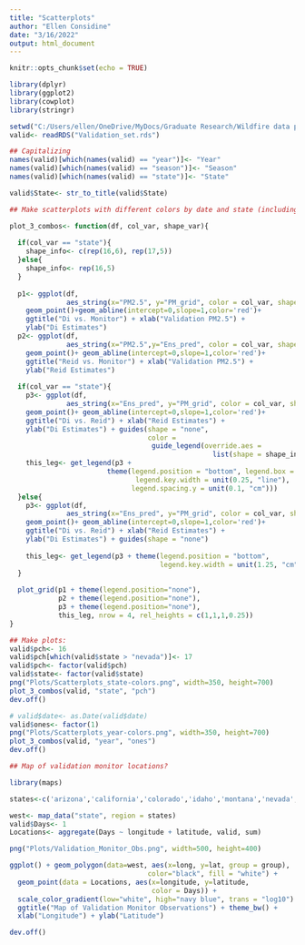 ---
title: "Scatterplots"
author: "Ellen Considine"
date: "3/16/2022"
output: html_document
---

```{r setup, include=FALSE}
knitr::opts_chunk$set(echo = TRUE)
```

```{r}
library(dplyr)
library(ggplot2)
library(cowplot)
library(stringr)

setwd("C:/Users/ellen/OneDrive/MyDocs/Graduate Research/Wildfire data project")
valid<- readRDS("Validation_set.rds")

## Capitalizing
names(valid)[which(names(valid) == "year")]<- "Year"
names(valid)[which(names(valid) == "season")]<- "Season"
names(valid)[which(names(valid) == "state")]<- "State"

valid$State<- str_to_title(valid$State)

```

```{r}
## Make scatterplots with different colors by date and state (including the 17 points where Di is NA):

plot_3_combos<- function(df, col_var, shape_var){
  
  if(col_var == "state"){
    shape_info<- c(rep(16,6), rep(17,5))
  }else{
    shape_info<- rep(16,5)
  }
  
  p1<- ggplot(df,
              aes_string(x="PM2.5", y="PM_grid", color = col_var, shape = shape_var))+
    geom_point()+geom_abline(intercept=0,slope=1,color='red')+
    ggtitle("Di vs. Monitor") + xlab("Validation PM2.5") +
    ylab("Di Estimates")
  p2<- ggplot(df,
              aes_string(x="PM2.5",y="Ens_pred", color = col_var, shape = shape_var))+
    geom_point()+ geom_abline(intercept=0,slope=1,color='red')+
    ggtitle("Reid vs. Monitor") + xlab("Validation PM2.5") +
    ylab("Reid Estimates")
  
  if(col_var == "state"){
    p3<- ggplot(df,
              aes_string(x="Ens_pred", y="PM_grid", color = col_var, shape = shape_var))+
    geom_point()+ geom_abline(intercept=0,slope=1,color='red')+
    ggtitle("Di vs. Reid") + xlab("Reid Estimates") +
    ylab("Di Estimates") + guides(shape = "none",
                                  color = 
                                   guide_legend(override.aes = 
                                                  list(shape = shape_info)) )
    this_leg<- get_legend(p3 +
                        theme(legend.position = "bottom", legend.box = "vertical",
                               legend.key.width = unit(0.25, "line"), 
                              legend.spacing.y = unit(0.1, "cm")))
  }else{
    p3<- ggplot(df,
              aes_string(x="Ens_pred", y="PM_grid", color = col_var, shape = shape_var))+
    geom_point()+ geom_abline(intercept=0,slope=1,color='red')+
    ggtitle("Di vs. Reid") + xlab("Reid Estimates") +
    ylab("Di Estimates") + guides(shape = "none")
    
    this_leg<- get_legend(p3 + theme(legend.position = "bottom",
                                     legend.key.width = unit(1.25, "cm")))
  }
  
  plot_grid(p1 + theme(legend.position="none"),
            p2 + theme(legend.position="none"),
            p3 + theme(legend.position="none"),
            this_leg, nrow = 4, rel_heights = c(1,1,1,0.25))
}

## Make plots:
valid$pch<- 16
valid$pch[which(valid$state > "nevada")]<- 17
valid$pch<- factor(valid$pch)
valid$state<- factor(valid$state)
png("Plots/Scatterplots_state-colors.png", width=350, height=700)
plot_3_combos(valid, "state", "pch")
dev.off()

# valid$date<- as.Date(valid$date)
valid$ones<- factor(1)
png("Plots/Scatterplots_year-colors.png", width=350, height=700)
plot_3_combos(valid, "year", "ones")
dev.off()

```

```{r}
## Map of validation monitor locations?

library(maps)

states<-c('arizona','california','colorado','idaho','montana','nevada','new mexico','oregon','utah','washington','wyoming')

west<- map_data("state", region = states)
valid$Days<- 1
Locations<- aggregate(Days ~ longitude + latitude, valid, sum)

png("Plots/Validation_Monitor_Obs.png", width=500, height=400)

ggplot() + geom_polygon(data=west, aes(x=long, y=lat, group = group), 
                                  color="black", fill = "white") + 
  geom_point(data = Locations, aes(x=longitude, y=latitude, 
                                   color = Days)) +
  scale_color_gradient(low="white", high="navy blue", trans = "log10") +
  ggtitle("Map of Validation Monitor Observations") + theme_bw() +
  xlab("Longitude") + ylab("Latitude")

dev.off()

```



